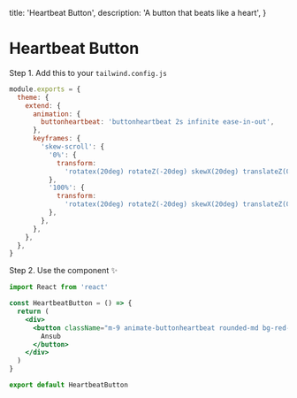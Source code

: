 
  title: 'Heartbeat Button',
  description: 'A button that beats like a heart',
}

# Heartbeat Button

<RequiresTailwind />

<div className="my-4"></div>

<Preview>
  <HeartbeatButton />
</Preview>

Step 1. Add this to your `tailwind.config.js`

<CodeGroup title="tailwind.config.js">

```js {{ title: 'React' }}
module.exports = {
  theme: {
    extend: {
      animation: {
        buttonheartbeat: 'buttonheartbeat 2s infinite ease-in-out',
      },
      keyframes: {
        'skew-scroll': {
          '0%': {
            transform:
              'rotatex(20deg) rotateZ(-20deg) skewX(20deg) translateZ(0) translateY(0)',
          },
          '100%': {
            transform:
              'rotatex(20deg) rotateZ(-20deg) skewX(20deg) translateZ(0) translateY(-100%)',
          },
        },
      },
    },
  },
}
```

</CodeGroup>

Step 2. Use the component ✨

<CodeGroup title="HeartbeatButton.js">

```jsx
import React from 'react'

const HeartbeatButton = () => {
  return (
    <div>
      <button className="m-9 animate-buttonheartbeat rounded-md bg-red-500 px-6 py-2 text-sm font-semibold text-white">
        Ansub
      </button>
    </div>
  )
}

export default HeartbeatButton
```

</CodeGroup>
